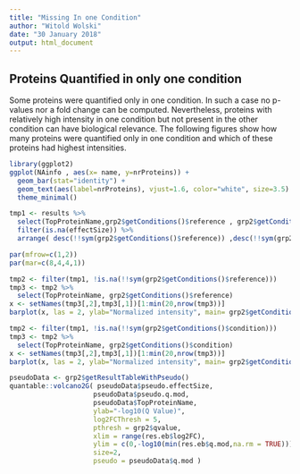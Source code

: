 ```yaml
---
title: "Missing In one Condition"
author: "Witold Wolski"
date: "30 January 2018"
output: html_document
---
```



## Proteins Quantified in only one condition

Some proteins were quantified only in one condition. In such a case no p-values nor a fold change can be computed. Nevertheless, proteins with relatively high intensity in one condition but not present in the other condition can have biological relevance. The following figures show how many proteins were quantified only in one condition and which of these proteins had highest intensities.



```r
library(ggplot2)
ggplot(NAinfo , aes(x= name, y=nrProteins)) +
  geom_bar(stat="identity") +
  geom_text(aes(label=nrProteins), vjust=1.6, color="white", size=3.5) +
  theme_minimal()

```



```r
tmp1 <- results %>%
  select(TopProteinName,grp2$getConditions()$reference , grp2$getConditions()$condition,effectSize) %>%
  filter(is.na(effectSize)) %>%
  arrange( desc(!!sym(grp2$getConditions()$reference)) ,desc(!!sym(grp2$getConditions()$condition)) ) 

```


```r

par(mfrow=c(1,2))
par(mar=c(8,4,4,1))

tmp2 <- filter(tmp1, !is.na(!!sym(grp2$getConditions()$reference)))
tmp3 <- tmp2 %>%
  select(TopProteinName, grp2$getConditions()$reference)
x <- setNames(tmp3[,2],tmp3[,1])[1:min(20,nrow(tmp3))]
barplot(x, las = 2, ylab="Normalized intensity", main= grp2$getConditions()$reference,cex.names=0.7, border="lightblue")

tmp2 <- filter(tmp1, !is.na(!!sym(grp2$getConditions()$condition)))
tmp3 <- tmp2 %>%
  select(TopProteinName, grp2$getConditions()$condition)
x <- setNames(tmp3[,2],tmp3[,1])[1:min(20,nrow(tmp3))]
barplot(x, las = 2, ylab="Normalized intensity", main= grp2$getConditions()$condition,cex.names=0.7, border="lightblue")

```




```r
pseudoData <- grp2$getResultTableWithPseudo()
quantable::volcano2G( pseudoData$pseudo.effectSize,
                     pseudoData$pseudo.q.mod,
                     pseudoData$TopProteinName,
                     ylab="-log10(Q Value)",
                     log2FCThresh = 5,
                     pthresh = grp2$qvalue,
                     xlim = range(res.eb$log2FC),
                     ylim = c(0,-log10(min(res.eb$q.mod,na.rm = TRUE))),
                     size=2,
                     pseudo = pseudoData$q.mod )

```

